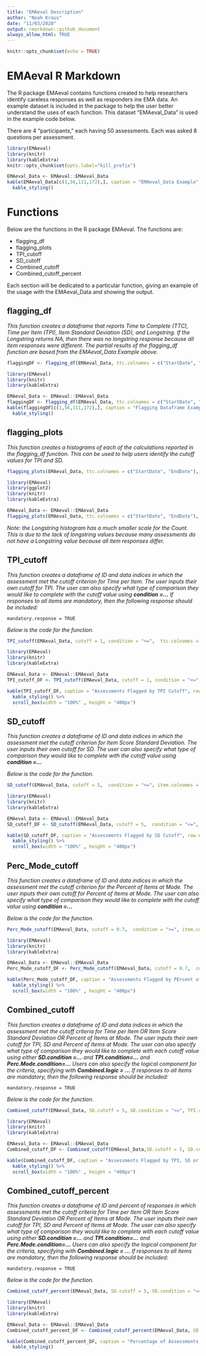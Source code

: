 ```yaml
---
title: "EMAeval Description"
author: "Noah Kraus"
date: "11/03/2020"
output: rmarkdown::github_document
always_allow_html: TRUE
---
```


```r
knitr::opts_chunk$set(echo = TRUE)
```

# EMAeval R Markdown

The R package EMAeval contains functions created to help researchers identify careless responses as well as responders ine EMA data. An example dataset is included in the package to help the user better understand the uses of each function. This dataset "EMAeval_Data" is used in the example code below. 

There are 4 "participants," each having 50 assessments. Each was asked 8 questions per assessment. 

```r
library(EMAeval)
library(knitr)
library(kableExtra)
knitr::opts_chunk$set(opts.label="kill_prefix")

EMAeval_Data <- EMAeval::EMAeval_Data
kable(EMAeval_Data[c(1,56,111,172),], caption = "EMAeval_Data Example", row.names = TRUE) %>%
  kable_styling()
```

# Functions
Below are the functions in the R package EMAeval. The functions are:

* flagging_df
* flagging_plots
* TPI_cutoff
* SD_cutoff
* Combined_cutoff
* Combined_cutoff_percent

Each section will be dedicated to a particular function, giving an example of the usage with the EMAeval_Data and showing the output.


## flagging_df

*This function creates a dataframe that reports Time to Complete (TTC), Time per Item (TPI), Item Standard Deviation (SD), and Longstring. If the Longstring returns NA, then there was no longstring response because all item responses were different. The partial results of the flagging_df function are based from the EMAeval_Data Example above. *

``` r
flaggingDF <- flagging_df(EMAeval_Data, ttc.colnames = c("StartDate", "EndDate"), item.colnames = colnames(EMAeval_Data[,4:11]))
```

```r
library(EMAeval)
library(knitr)
library(kableExtra)

EMAeval_Data <- EMAeval::EMAeval_Data
flaggingDF <- flagging_df(EMAeval_Data, ttc.colnames = c("StartDate", "EndDate"), item.colnames = colnames(EMAeval_Data[,4:11]))
kable(flaggingDF[c(1,56,111,172),], caption = "Flagging Dataframe Example", row.names = TRUE) %>%
  kable_styling() 
```


## flagging_plots

*This function creates a histograms of each of the  calculations reported in the flagging_df function. This can be used to help users identify the cutoff values for TPI and SD.*  

``` r
flagging_plots(EMAeval_Data, ttc.colnames = c("StartDate", "EndDate"), item.colnames = colnames(EMAeval_Data[,4:11]), number.items = 8)
```

```r
library(EMAeval)
library(ggplot2)
library(knitr)
library(kableExtra)

EMAeval_Data <- EMAeval::EMAeval_Data
flagging_plots(EMAeval_Data, ttc.colnames = c("StartDate", "EndDate"), item.colnames = colnames(EMAeval_Data[,4:11]),number.items = 8)
```

*Note: the Longstring histogram has a much smaller scale for the Count. This is due to the lack of longstring values because many assessments do not have a Longstring value because all item responses differ.*


## TPI_cutoff

*This function creates a dataframe of ID and data indices in which the assessment met the cutoff criterion for Time per Item. The user inputs their own cutoff for TPI. The user can also specify what type of comparison they would like to complete with the cutoff value using  __condition =...__ If responses to all items are mandatory, then the following response should be included:*
```
mandatory.response = TRUE
```
*Below is the code for the function.*
``` r
TPI_cutoff(EMAeval_Data, cutoff = 1, condition = "<=",  ttc.colnames = c("StartDate", "EndDate"),  number.items = 8, mandatory.response = TRUE, item.colnames = colnames(EMAeval_Data[,4:11]), ID.colname = "ID")
```

```r
library(EMAeval)
library(knitr)
library(kableExtra)

EMAeval_Data <- EMAeval::EMAeval_Data
TPI_cutoff_DF <- TPI_cutoff(EMAeval_Data, cutoff = 1, condition = "<=", ttc.colnames = c("StartDate", "EndDate"),  number.items = 8, mandatory.response = TRUE, item.colnames = colnames(EMAeval_Data[,4:11]), ID.colname = "ID")

kable(TPI_cutoff_DF, caption = "Assessments Flagged by TPI Cutoff", row.names = FALSE) %>%
  kable_styling() %>%
  scroll_box(width = "100%" , height = "400px") 
```


## SD_cutoff

*This function creates a dataframe of ID and data indices in which the assessment met the cutoff criterion for Item Score Standard Deviation. The user inputs their own cutoff for SD. The user can also specify what type of comparison they would like to complete with the cutoff value using  __condition =...__*

*Below is the code for the function.*
``` r
SD_cutoff(EMAeval_Data, cutoff = 5,  condition = "<=", item.colnames = colnames(EMAeval_Data[,4:11]), ID.colname = "ID")
```

```r
library(EMAeval)
library(knitr)
library(kableExtra)

EMAeval_Data <- EMAeval::EMAeval_Data
SD_cutoff_DF <- SD_cutoff(EMAeval_Data, cutoff = 5,  condition = "<=",  item.colnames = colnames(EMAeval_Data[,4:11]), ID.colname = "ID")

kable(SD_cutoff_DF, caption = "Assessments Flagged by SD Cutoff", row.names = FALSE) %>%
  kable_styling() %>%
  scroll_box(width = "100%" , height = "400px") 
```





## Perc_Mode_cutoff

*This function creates a dataframe of ID and data indices in which the assessment met the cutoff criterion for the Percent of Items at Mode. The user inputs their own cutoff for Percent of Items at Mode. The user can also specify what type of comparison they would like to complete with the cutoff value using  __condition =...__*

*Below is the code for the function.*
``` r
Perc_Mode_cutoff(EMAeval_Data, cutoff = 0.7,  condition = ">=", item.colnames = colnames(EMAeval_Data[,4:11]), ID.colname = "ID")
```

```r
library(EMAeval)
library(knitr)
library(kableExtra)

EMAeval_Data <- EMAeval::EMAeval_Data
Perc_Mode_cutoff_DF <- Perc_Mode_cutoff(EMAeval_Data, cutoff = 0.7,  condition = ">=", item.colnames = colnames(EMAeval_Data[,4:11]), ID.colname = "ID")

kable(Perc_Mode_cutoff_DF, caption = "Assessments Flagged by PErcent of Items at Mode Cutoff", row.names = FALSE) %>%
  kable_styling() %>%
  scroll_box(width = "100%" , height = "400px") 
```



## Combined_cutoff

*This function creates a dataframe of ID and data indices in which the assessment met the cutoff criteria for Time per Item OR Item Score Standard Deviation OR Percent of Items at Mode. The user inputs their own cutoff for TPI, SD and Percent of Items at Mode. The user can also specify what type of comparison they would like to complete with each cutoff value using either __SD.condition =...__ and __TPI.condition=...__ and __Perc.Mode.condition=...__ Users can also specify the logical component for the criteria, specifying with __Combined.logic = ...__ If responses to all items are mandatory, then the following response should be included:*
```
mandatory.response = TRUE
```
*Below is the code for the function.*
``` r
Combined_cutoff(EMAeval_Data, SD.cutoff = 5, SD.condition = "<=", TPI.cutoff = 1, TPI.condition = "<=", Perc.Mode.cutoff = 0.7, Perc.Mode.condition = ">=", Combined.logic = "or", ttc.colnames = c("StartDate", "EndDate"),  number.items = 8, mandatory.response = TRUE, item.colnames = colnames(EMAeval_Data[,4:11]), ID.colname = "ID")
```

```r
library(EMAeval)
library(knitr)
library(kableExtra)

EMAeval_Data <- EMAeval::EMAeval_Data
Combined_cutoff_DF <- Combined_cutoff(EMAeval_Data,SD.cutoff = 5, SD.condition = "<=", TPI.cutoff = 1, TPI.condition = "<=", Perc.Mode.cutoff = 0.7, Perc.Mode.condition = ">=", Combined.logic = "or", ttc.colnames = c("StartDate", "EndDate"),  number.items = 8, mandatory.response = TRUE, item.colnames = colnames(EMAeval_Data[,4:11]), ID.colname = "ID")

kable(Combined_cutoff_DF, caption = "Assessments Flagged by TPI, SD or Percent of Items at Mode Cutoffs", row.names = FALSE) %>%
  kable_styling() %>%
  scroll_box(width = "100%" , height = "400px") 
```



## Combined_cutoff_percent

*This function creates a dataframe of ID and percent of responses in which assessments met the cutoff criteria for Time per Item OR Item Score Standard Deviation OR Percent of Items at Mode. The user inputs their own cutoff for TPI, SD and Percent of Items at Mode. The user can also specify what type of comparison they would like to complete with each cutoff value using either __SD.condition =...__ and __TPI.condition=...__ and __Perc.Mode.condition=...__ Users can also specify the logical component for the criteria, specifying with __Combined.logic = ...__ If responses to all items are mandatory, then the following response should be included:*
```
mandatory.response = TRUE
```
*Below is the code for the function.*
``` r
Combined_cutoff_percent(EMAeval_Data, SD.cutoff = 5, SD.condition = "<=", TPI.cutoff = 1, TPI.condition = "<=",  Perc.Mode.cutoff = 0.7, Perc.Mode.condition = ">=", Combined.logic = "or",, ttc.colnames = c("StartDate", "EndDate"),  number.items = 8, mandatory.response = TRUE, item.colnames = colnames(EMAeval_Data[,4:11]), ID.colname = "ID")
```

```r
library(EMAeval)
library(knitr)
library(kableExtra)

EMAeval_Data <- EMAeval::EMAeval_Data
Combined_cutoff_percent_DF <- Combined_cutoff_percent(EMAeval_Data, SD.cutoff = 5, SD.condition = "<=", TPI.cutoff = 1, TPI.condition = "<=",  Perc.Mode.cutoff = 0.7, Perc.Mode.condition = ">=", Combined.logic = "or", ttc.colnames = c("StartDate", "EndDate"),  number.items = 8, mandatory.response = TRUE, item.colnames = colnames(EMAeval_Data[,4:11]), ID.colname = "ID")

kable(Combined_cutoff_percent_DF, caption = "Percentage of Assessments Flagged by TPI, SD or Percent of Items at Mode Cutoffs", row.names = FALSE) %>%
  kable_styling()
```
